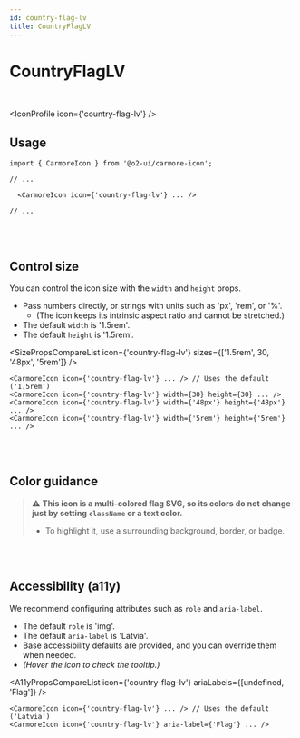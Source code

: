 ```yaml
---
id: country-flag-lv
title: CountryFlagLV
---
```




# CountryFlagLV

<br />

<IconProfile icon={'country-flag-lv'} />

## Usage

```tsx
import { CarmoreIcon } from '@o2-ui/carmore-icon';

// ...

  <CarmoreIcon icon={'country-flag-lv'} ... />

// ...
```

<br />
<br />

## Control size

You can control the icon size with the `width` and `height` props.

- Pass numbers directly, or strings with units such as 'px', 'rem', or '%'.
  - (The icon keeps its intrinsic aspect ratio and cannot be stretched.)
- The default `width` is '1.5rem'.
- The default `height` is '1.5rem'.

<SizePropsCompareList icon={'country-flag-lv'} sizes={['1.5rem', 30, '48px', '5rem']} />

```tsx
<CarmoreIcon icon={'country-flag-lv'} ... /> // Uses the default ('1.5rem')
<CarmoreIcon icon={'country-flag-lv'} width={30} height={30} ... />
<CarmoreIcon icon={'country-flag-lv'} width={'48px'} height={'48px'} ... />
<CarmoreIcon icon={'country-flag-lv'} width={'5rem'} height={'5rem'} ... />
```

<br />
<br />

## Color guidance

> ⚠️ <b>This icon is a multi-colored flag SVG, so its colors do not change just by setting `className` or a text color.</b>
>
> - To highlight it, use a surrounding background, border, or badge.

<br />
<br />

## Accessibility (a11y)

We recommend configuring attributes such as `role` and `aria-label`.

- The default `role` is 'img'.
- The default `aria-label` is 'Latvia'.
- Base accessibility defaults are provided, and you can override them when needed.
- _(Hover the icon to check the tooltip.)_

<A11yPropsCompareList icon={'country-flag-lv'} ariaLabels={[undefined, 'Flag']} />

```tsx
<CarmoreIcon icon={'country-flag-lv'} ... /> // Uses the default ('Latvia')
<CarmoreIcon icon={'country-flag-lv'} aria-label={'Flag'} ... />
```
